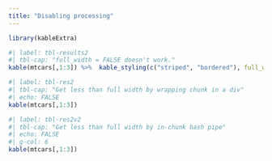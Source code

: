 ```yaml
---
title: "Disabling processing"
---
```


```r
library(kableExtra)
```

```r
#| label: tbl-results2
#| tbl-cap: "full_width = FALSE doesn't work."
kable(mtcars[,1:3]) %>%  kable_styling(c("striped", "bordered"), full_width = FALSE)
```

::: {.grid}
::: {.g-col-6}
```r
#| label: tbl-res2
#| tbl-cap: "Get less than full width by wrapping chunk in a div"
#| echo: FALSE
kable(mtcars[,1:3])
```
:::
:::

```r
#| label: tbl-res2v2
#| tbl-cap: "Get less than full width by in-chunk hash pipe"
#| echo: FALSE
#| g-col: 6
kable(mtcars[,1:3])
```

